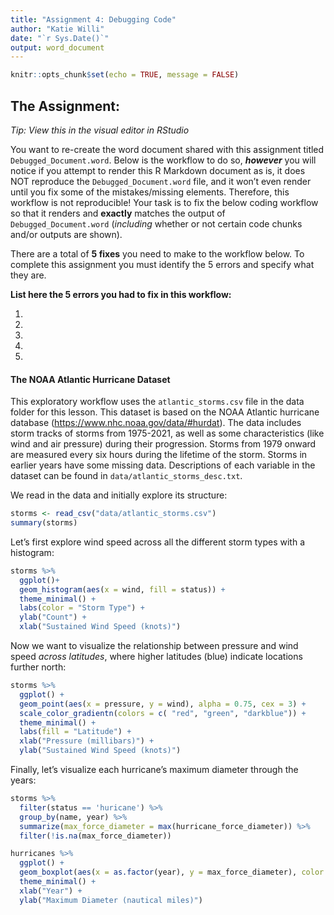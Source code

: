 ```yaml
---
title: "Assignment 4: Debugging Code"
author: "Katie Willi"
date: "`r Sys.Date()`"
output: word_document
---
```


```r
knitr::opts_chunk$set(echo = TRUE, message = FALSE)
```
## The Assignment:

*Tip: View this in the visual editor in RStudio*

You want to re-create the word document shared with this assignment titled `Debugged_Document.word`. Below is the workflow to do so, ***however*** you will notice if you attempt to render this R Markdown document as is, it does NOT reproduce the `Debugged_Document.word` file, and it won't even render until you fix some of the mistakes/missing elements. Therefore, this workflow is not reproducible! Your task is to fix the below coding workflow so that it renders and **exactly** matches the output of `Debugged_Document.word` (*including* whether or not certain code chunks and/or outputs are shown).

There are a total of **5 fixes** you need to make to the workflow below. To complete this assignment you must identify the 5 errors and specify what they are.

**List here the 5 errors you had to fix in this workflow:**

1.  

2.  

3.  

4.  

5.  

#### The NOAA Atlantic Hurricane Dataset

This exploratory workflow uses the `atlantic_storms.csv` file in the data folder for this lesson. This dataset is based on the NOAA Atlantic hurricane database (<https://www.nhc.noaa.gov/data/#hurdat>). The data includes storm tracks of storms from 1975-2021, as well as some characteristics (like wind and air pressure) during their progression. Storms from 1979 onward are measured every six hours during the lifetime of the storm. Storms in earlier years have some missing data. Descriptions of each variable in the dataset can be found in `data/atlantic_storms_desc.txt`.

We read in the data and initially explore its structure:

```r
storms <- read_csv("data/atlantic_storms.csv")
summary(storms)
```

Let's first explore wind speed across all the different storm types with a histogram:

```r
storms %>% 
  ggplot()+
  geom_histogram(aes(x = wind, fill = status)) +
  theme_minimal() +
  labs(color = "Storm Type") + 
  ylab("Count") +
  xlab("Sustained Wind Speed (knots)") 
```

Now we want to visualize the relationship between pressure and wind speed *across latitudes*, where higher latitudes (blue) indicate locations further north:

```r
storms %>%
  ggplot() +
  geom_point(aes(x = pressure, y = wind), alpha = 0.75, cex = 3) +
  scale_color_gradientn(colors = c( "red", "green", "darkblue")) +
  theme_minimal() +
  labs(fill = "Latitude") + 
  xlab("Pressure (millibars)") +
  ylab("Sustained Wind Speed (knots)") 
```

Finally, let's visualize each hurricane's maximum diameter through the years:

```r
storms %>% 
  filter(status == 'huricane') %>%
  group_by(name, year) %>%
  summarize(max_force_diameter = max(hurricane_force_diameter)) %>%
  filter(!is.na(max_force_diameter))
```

```r
hurricanes %>%
  ggplot() +
  geom_boxplot(aes(x = as.factor(year), y = max_force_diameter), color = "darkblue", fill = "skyblue") +
  theme_minimal() +
  xlab("Year") +
  ylab("Maximum Diameter (nautical miles)")
```
